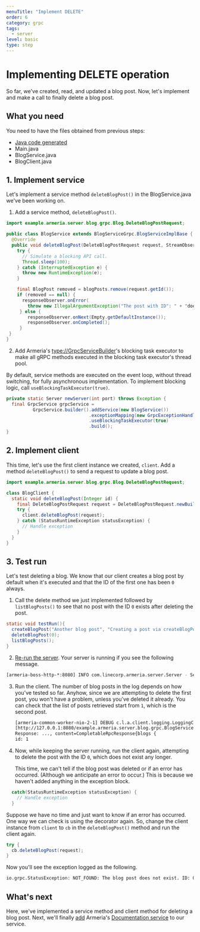 ```yaml
---
menuTitle: "Implement DELETE"
order: 6
category: grpc
tags:
  - server
level: basic
type: step
---
```


# Implementing DELETE operation

So far, we've created, read, and updated a blog post. Now, let's implement 
and make a call to finally delete a blog post.

<TutorialSteps current={6} />

## What you need

You need to have the files obtained from previous steps:

- [Java code generated](/tutorials/grpc/blog/define-service#compile-proto-file)
- Main.java
- BlogService.java
- BlogClient.java

## 1. Implement service

Let's implement a service method `deleteBlogPost()` in the BlogService.java we've been working on.

1. Add a service method, `deleteBlogPost()`.

  ```java filename=BlogService.java
  import example.armeria.server.blog.grpc.Blog.DeleteBlogPostRequest;

  public class BlogService extends BlogServiceGrpc.BlogServiceImplBase {
    @Override
    public void deleteBlogPost(DeleteBlogPostRequest request, StreamObserver<Empty> responseObserver) {
      try {
        // Simulate a blocking API call.
        Thread.sleep(100);
      } catch (InterruptedException e) {
        throw new RuntimeException(e);
      }

      final BlogPost removed = blogPosts.remove(request.getId());
      if (removed == null) {
        responseObserver.onError(
          throw new IllegalArgumentException("The post with ID": " + "does not exist");
       } else {
          responseObserver.onNext(Empty.getDefaultInstance());
          responseObserver.onCompleted();
       }
   }
  }
  ```
2. Add Armeria's <type://GrpcServiceBuilder>'s blocking task executor to make all gRPC methods executed in the blocking task executor's thread pool.

  By default, service methods are executed on the event loop, without thread switching, for fully asynchronous implementation. To implement blocking logic, call `useBlockingTaskExecutor(true)`.

  ```java filename=Main.java
  private static Server newServer(int port) throws Exception {
    final GrpcService grpcService =
            GrpcService.builder().addService(new BlogService())
                                 .exceptionMapping(new GrpcExceptionHandler())
                                 .useBlockingTaskExecutor(true)
                                 .build();
  }
  ```

## 2. Implement client

This time, let's use the first client instance we created, `client`. Add a method `deleteBlogPost()` to send a request to update a blog post.

```java filename=BlogClient.java
import example.armeria.server.blog.grpc.Blog.DeleteBlogPostRequest;

class BlogClient {
  static void deleteBlogPost(Integer id) {
    final DeleteBlogPostRequest request = DeleteBlogPostRequest.newBuilder().setId(id).build();
    try {
      client.deleteBlogPost(request);
    } catch (StatusRuntimeException statusException) {
      // Handle exception
    }
  }
}
```

## 3. Test run

Let's test deleting a blog. We know that our client creates a blog post by default when it's executed and that the ID of the first one has been `0` always.

1. Call the delete method we just implemented followed by `listBlogPosts()` to see that no post with the ID `0` exists after deleting the post.
  ```java filename=BlogClient.java
  static void testRun(){
    createBlogPost("Another blog post", "Creating a post via createBlogPost().");
    deleteBlogPost(0);
    listBlogPosts();
  }
  ```
2. [Re-run the server](/tutorials/grpc/blog/run-service#3-serve-the-service). Your server is running if you see the following message.
  ```bash
  [armeria-boss-http-*:8080] INFO com.linecorp.armeria.server.Server - Serving HTTP at /[0:0:0:0:0:0:0:0]:8080 - http://127.0.0.1:8080/
  ```
3. Run the client. The number of blog posts in the log depends on how you've tested so far. Anyhow, since we are attempting to delete the first post, you won't have a problem, unless you've deleted it already. You can check that the list of posts retrieved start from `1`, which is the second post.
   ```bash
   [armeria-common-worker-nio-2-1] DEBUG c.l.a.client.logging.LoggingClient - [creqId=8573ef34, ... 
   [http://127.0.0.1:8080/example.armeria.server.blog.grpc.BlogService/ListBlogPosts#POST] 
   Response: ..., content=CompletableRpcResponse{blogs {
   id: 1
   ```
4. Now, while keeping the server running, run the client again, attempting to delete the post with the ID `0`, which does not exist any longer.

   This time, we can't tell if the blog post was deleted or if an error has occurred. (Although we anticipate an error to occur.) This is because we haven't added anything in the exception block.
  ```java filename=BlogClient.java
    catch(StatusRuntimeException statusException) { 
      // Handle exception
    }
  ```
   Suppose we have no time and just want to know if an error has occurred. One way we can check is using the decorator again. So, change the client instance from `client` to `cb` in the `deleteBlogPost()` method and run the client again.

   ```java filename=BlogClient.java
   try {
     cb.deleteBlogPost(request);
   }
   ```
   
   Now you'll see the exception logged as the following.
   ```bash
   io.grpc.StatusException: NOT_FOUND: The blog post does not exist. ID: 0
   ```

## What's next

Here, we've implemented a service method and client method for deleting a blog post. Next, we'll finally [add](/tutorials/grpc/blog/add-docservice) Armeria's [Documentation service](/docs/server-docservice) to our service.

<TutorialSteps current={6} />
